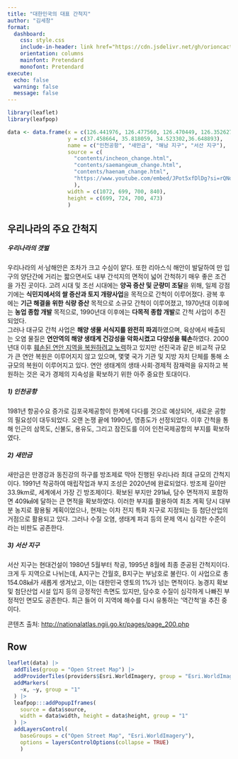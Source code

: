 ---
title: "대한민국의 대표 간척지"
author: "김세창"
format:
  dashboard:
    css: style.css
    include-in-header: link href="https://cdn.jsdelivr.net/gh/orioncactus/pretendard/dist/web/static/pretendard.css" rel="stylesheet">
    orientation: columns
    mainfont: Pretendard
    monofont: Pretendard
execute:
  echo: false
  warning: false
  message: false
---

```{r}
library(leaflet)
library(leafpop)

data <- data.frame(x = c(126.441976, 126.477560, 126.470449, 126.352627),
                   y = c(37.458664, 35.818059, 34.523302,36.648893),
                   name = c("인천공항", "새만금", "해남 지구", "서산 지구"),
                   source = c(
                     "contents/incheon_change.html",
                     "contents/saemangeum_change.html",
                     "contents/haenam_change.html",
                     "https://www.youtube.com/embed/JPot5xfDlDg?si=rQNoy0qwVGmUBkJj"
                     ),
                   width = c(1072, 699, 700, 840),
                   height = c(699, 724, 700, 473)
                   )
```

## 우리나라의 주요 간척지 {.sidebar width="480px"}

##### **우리나라의 갯벌**

우리나라의 서·남해안은 조차가 크고 수심이 얕다. 또한 리아스식 해안이 발달하여 만 입구의 양단간에 거리는 짧으면서도 내부 간석지의 면적이 넓어 간척하기 매우 좋은 조건을 가진 곳이다. 고려 시대 및 조선 시대에는 **양곡 증산 및 군량미 조달**을 위해, 일제 강점기에는 **식민지에서의 쌀 증산과 토지 개량사업**을 목적으로 간척이 이루어졌다. 광복 후에는 **기근 해결을 위한 식량 증산** 목적으로 소규모 간척이 이루어졌고, 1970년대 이후에는 **농업 종합 개발** 목적으로, 1990년대 이후에는 **다목적 종합 개발**로 간척 사업이 추진되었다.\
그러나 대규모 간척 사업은 **해양 생물 서식지를 완전히 파괴**하였으며, 육상에서 배출되는 오염 물질은 **연안역의 해양 생태계 건강성을 악화시켰고 다양성을 훼손**하였다. 2000년대 이후 [훼손된 연안 지역을 복원하려고 노력]{.underline}하고 있지만 선진국과 같은 비교적 규모가 큰 연안 복원은 이루어지지 않고 있으며, 몇몇 국가 기관 및 지방 자치 단체를 통해 소규모의 복원이 이루어지고 있다. 연안 생태계의 생태·사회·경제적 잠재력을 유지하고 복원하는 것은 국가 경제의 지속성을 확보하기 위한 아주 중요한 토대이다.

##### **1) 인천공항**

1981년 항공수요 증가로 김포국제공항이 한계에 다다를 것으로 예상되어, 새로운 공항의 필요성이 대두되었다. 오랜 논쟁 끝에 1990년, 영종도가 선정되었다. 이후 간척을 통해 인근의 삼목도, 신불도, 용유도, 그리고 잠진도를 이어 인천국제공항의 부지를 확보하였다.

##### **2) 새만금**

새만금은 만경강과 동진강의 하구를 방조제로 막아 진행된 우리나라 최대 규모의 간척지이다. 1991년 착공하여 매립작업과 부지 조성은 2020년에 완료되었다. 방조제 길이만 33.9km로, 세계에서 가장 긴 방조제이다. 확보된 부지만 291㎢, 담수 면적까지 포함하면 409㎢에 달하는 큰 면적을 확보하였다. 이러한 부지를 활용하여 최초 계획 당시 대부분 농지로 활용될 계획이었으나, 현재는 이차 전지 특화 지구로 지정되는 등 첨단산업의 거점으로 활용되고 있다. 그러나 수질 오염, 생태계 파괴 등의 문제 역시 심각한 수준이라는 비판도 공존한다.

##### **3) 서산 지구**

서산 지구는 현대건설이 1980년 5월부터 착공, 1995년 8월에 최종 준공된 간척지이다. 크게 두 지역으로 나뉘는데, A지구는 간월호, B지구는 부남호로 불린다. 이 사업으로 총 154.08㎢가 새롭게 생겨났고, 이는 대한민국 영토의 1%가 넘는 면적이다. 농경지 확보 및 첨단산업 시설 입지 등의 긍정적인 측면도 있지만, 담수호 수질이 심각하게 나빠진 부정적인 면모도 공존한다. 최근 들어 이 지역에 해수를 다시 유통하는 '역간척'을 추진 중이다.

<span class="source">콘텐츠 출처: <http://nationalatlas.ngii.go.kr/pages/page_200.php></span>

## Row

```{r}
leaflet(data) |> 
  addTiles(group = "Open Street Map") |> 
  addProviderTiles(providers$Esri.WorldImagery, group = "Esri.WorldImagery") |>
  addMarkers(
    ~x, ~y, group = "1"
  ) |> 
  leafpop:::addPopupIframes(
    source = data$source,
    width = data$width, height = data$height, group = "1"
  ) |> 
  addLayersControl(
    baseGroups = c("Open Street Map", "Esri.WorldImagery"),
    options = layersControlOptions(collapse = TRUE)
    )
```
